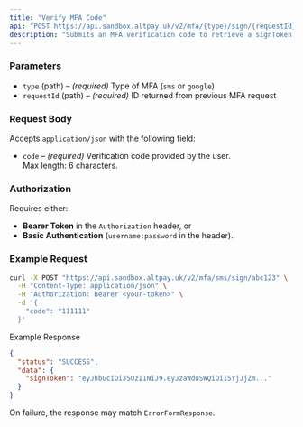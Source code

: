 ```yaml
---
title: "Verify MFA Code"
api: "POST https://api.sandbox.altpay.uk/v2/mfa/{type}/sign/{requestId}"
description: "Submits an MFA verification code to retrieve a signToken."
---
```


### Parameters

- `type` (path) – *(required)* Type of MFA (`sms` or `google`)
- `requestId` (path) – *(required)* ID returned from previous MFA request

### Request Body

Accepts `application/json` with the following field:

- `code` – *(required)* Verification code provided by the user.  
  Max length: 6 characters.

### Authorization

Requires either:
- **Bearer Token** in the `Authorization` header, or  
- **Basic Authentication** (`username:password` in the header).

### Example Request

```bash
curl -X POST "https://api.sandbox.altpay.uk/v2/mfa/sms/sign/abc123" \
  -H "Content-Type: application/json" \
  -H "Authorization: Bearer <your-token>" \
  -d '{
    "code": "111111"
  }'
```

Example Response

```json
{
  "status": "SUCCESS",
  "data": {
    "signToken": "eyJhbGciOiJSUzI1NiJ9.eyJzaWduSWQiOiI5YjJjZm..."
  }
}
```

On failure, the response may match `ErrorFormResponse`.
